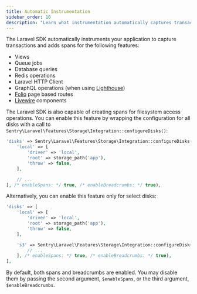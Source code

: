 ```yaml
---
title: Automatic Instrumentation
sidebar_order: 10
description: "Learn what instrumentation automatically captures transactions."
---
```


The Laravel SDK automatically instruments your application to capture transactions and adds spans for the following features:

- Views
- Queue jobs
- Database queries
- Redis operations
- Laravel HTTP Client
- GraphQL operations (when using [Lighthouse](https://lighthouse-php.com/))
- [Folio](https://github.com/laravel/folio) page based routes
- [Livewire](https://laravel-livewire.com/) components

The Laravel SDK is also capable of creating spans for filesystem access operations.
You can enable this feature by wrapping the configuration for all disks
with a call to `Sentry\Laravel\Features\Storage\Integration::configureDisks()`:

```php {filename:config/filesystems.php}
'disks' => Sentry\Laravel\Features\Storage\Integration::configureDisks([
    'local' => [
        'driver' => 'local',
        'root' => storage_path('app'),
        'throw' => false,
    ],

    // ...
], /* enableSpans: */ true, /* enableBreadcrumbs: */ true),
```

Alternatively, you can enable this feature only for select disks:

```php {filename:config/filesystems.php}
'disks' => [
    'local' => [
        'driver' => 'local',
        'root' => storage_path('app'),
        'throw' => false,
    ],

    's3' => Sentry\Laravel\Features\Storage\Integration::configureDisk('s3', [
        // ...
    ], /* enableSpans: */ true, /* enableBreadcrumbs: */ true),
],
```

By default, both spans and breadcrumbs are enabled. You may disable them by passing the second argument, `$enableSpans`, or the third argument, `$enableBreadcrumbs`.
